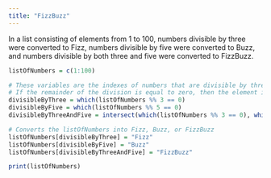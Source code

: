 ```yaml
---
title: "FizzBuzz"
---
```


In a list consisting of elements from 1 to 100, numbers divisible by three were converted to Fizz, numbers divisible by five were converted to Buzz, and numbers divisible by both three and five were converted to FizzBuzz.

```r
listOfNumbers = c(1:100)

# These variables are the indexes of numbers that are divisible by three, five, and three and five
# If the remainder of the division is equal to zero, then the element in the list is divisible
divisibleByThree = which(listOfNumbers %% 3 == 0)
divisibleByFive = which(listOfNumbers %% 5 == 0)
divisibleByThreeAndFive = intersect(which(listOfNumbers %% 3 == 0), which(listOfNumbers %% 5 == 0))

# Converts the listOfNumbers into Fizz, Buzz, or FizzBuzz
listOfNumbers[divisibleByThree] = "Fizz"
listOfNumbers[divisibleByFive] = "Buzz"
listOfNumbers[divisibleByThreeAndFive] = "FizzBuzz"

print(listOfNumbers)
```

